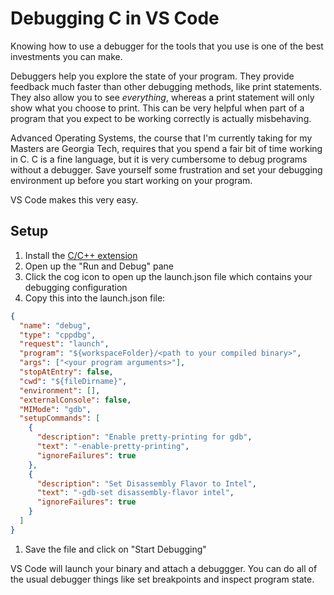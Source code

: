 # Debugging C in VS Code

Knowing how to use a debugger for the tools that you use is one of the best investments you can make.

Debuggers help you explore the state of your program. They provide feedback much faster than other debugging methods, like print statements. They also allow you to see _everything_, whereas a print statement will only show what you choose to print. This can be very helpful when part of a program that you expect to be working correctly is actually misbehaving.

Advanced Operating Systems, the course that I'm currently taking for my Masters are Georgia Tech, requires that you spend a fair bit of time working in C. C is a fine language, but it is very cumbersome to debug programs without a debugger. Save yourself some frustration and set your debugging environment up before you start working on your program.

VS Code makes this very easy.

## Setup

1. Install the [C/C++ extension](https://marketplace.visualstudio.com/items?itemName=ms-vscode.cpptools)
1. Open up the "Run and Debug" pane
1. Click the cog icon to open up the launch.json file which contains your debugging configuration
1. Copy this into the launch.json file:

```json
{
  "name": "debug",
  "type": "cppdbg",
  "request": "launch",
  "program": "${workspaceFolder}/<path to your compiled binary>",
  "args": ["<your program arguments>"],
  "stopAtEntry": false,
  "cwd": "${fileDirname}",
  "environment": [],
  "externalConsole": false,
  "MIMode": "gdb",
  "setupCommands": [
    {
      "description": "Enable pretty-printing for gdb",
      "text": "-enable-pretty-printing",
      "ignoreFailures": true
    },
    {
      "description": "Set Disassembly Flavor to Intel",
      "text": "-gdb-set disassembly-flavor intel",
      "ignoreFailures": true
    }
  ]
}
```

1. Save the file and click on "Start Debugging"

VS Code will launch your binary and attach a debuggger. You can do all of the usual debugger things like set breakpoints and inspect program state.
